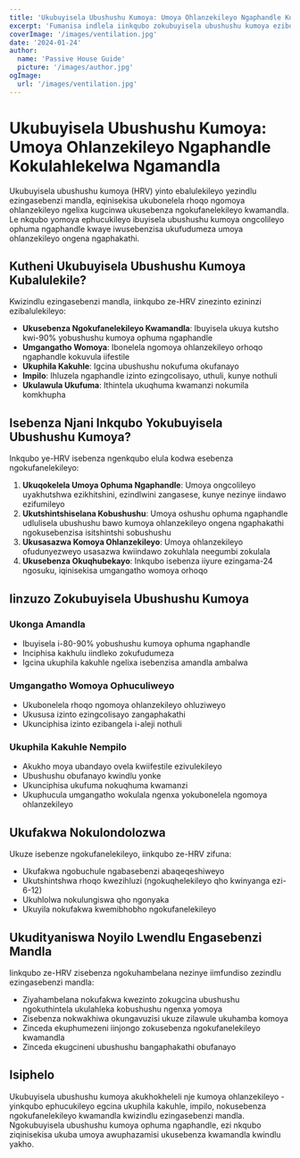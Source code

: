 ```yaml
---
title: 'Ukubuyisela Ubushushu Kumoya: Umoya Ohlanzekileyo Ngaphandle Kokulahlekelwa Ngamandla'
excerpt: 'Fumanisa indlela iinkqubo zokubuyisela ubushushu kumoya ezibonelela ngomoya ohlanzekileyo ngelixa zigcina ukusebenza ngokufanelekileyo kwamandla kwizindlu ezingasebenzi mandla.'
coverImage: '/images/ventilation.jpg'
date: '2024-01-24'
author:
  name: 'Passive House Guide'
  picture: '/images/author.jpg'
ogImage:
  url: '/images/ventilation.jpg'
---
```


# Ukubuyisela Ubushushu Kumoya: Umoya Ohlanzekileyo Ngaphandle Kokulahlekelwa Ngamandla

Ukubuyisela ubushushu kumoya (HRV) yinto ebalulekileyo yezindlu ezingasebenzi mandla, eqinisekisa ukubonelela rhoqo ngomoya ohlanzekileyo ngelixa kugcinwa ukusebenza ngokufanelekileyo kwamandla. Le nkqubo yomoya ephucukileyo ibuyisela ubushushu kumoya ongcolileyo ophuma ngaphandle kwaye iwusebenzisa ukufudumeza umoya ohlanzekileyo ongena ngaphakathi.

## Kutheni Ukubuyisela Ubushushu Kumoya Kubalulekile?

Kwizindlu ezingasebenzi mandla, iinkqubo ze-HRV zinezinto ezininzi ezibalulekileyo:

- **Ukusebenza Ngokufanelekileyo Kwamandla**: Ibuyisela ukuya kutsho kwi-90% yobushushu kumoya ophuma ngaphandle
- **Umgangatho Womoya**: Ibonelela ngomoya ohlanzekileyo orhoqo ngaphandle kokuvula iifestile
- **Ukuphila Kakuhle**: Igcina ubushushu nokufuma okufanayo
- **Impilo**: Ihluzela ngaphandle izinto ezingcolisayo, uthuli, kunye nothuli
- **Ukulawula Ukufuma**: Ithintela ukuqhuma kwamanzi nokumila komkhupha

## Isebenza Njani Inkqubo Yokubuyisela Ubushushu Kumoya?

Inkqubo ye-HRV isebenza ngenkqubo elula kodwa esebenza ngokufanelekileyo:

1. **Ukuqokelela Umoya Ophuma Ngaphandle**: Umoya ongcolileyo uyakhutshwa ezikhitshini, ezindlwini zangasese, kunye nezinye iindawo ezifumileyo
2. **Ukutshintshiselana Kobushushu**: Umoya oshushu ophuma ngaphandle udlulisela ubushushu bawo kumoya ohlanzekileyo ongena ngaphakathi ngokusebenzisa isitshintshi sobushushu
3. **Ukusasazwa Komoya Ohlanzekileyo**: Umoya ohlanzekileyo ofudunyezweyo usasazwa kwiindawo zokuhlala neegumbi zokulala
4. **Ukusebenza Okuqhubekayo**: Inkqubo isebenza iiyure ezingama-24 ngosuku, iqinisekisa umgangatho womoya orhoqo

## Iinzuzo Zokubuyisela Ubushushu Kumoya

### Ukonga Amandla
- Ibuyisela i-80-90% yobushushu kumoya ophuma ngaphandle
- Inciphisa kakhulu iindleko zokufudumeza
- Igcina ukuphila kakuhle ngelixa isebenzisa amandla ambalwa

### Umgangatho Womoya Ophuculiweyo
- Ukubonelela rhoqo ngomoya ohlanzekileyo ohluziweyo
- Ukususa izinto ezingcolisayo zangaphakathi
- Ukunciphisa izinto ezibangela i-aleji nothuli

### Ukuphila Kakuhle Nempilo
- Akukho moya ubandayo ovela kwiifestile ezivulekileyo
- Ubushushu obufanayo kwindlu yonke
- Ukunciphisa ukufuma nokuqhuma kwamanzi
- Ukuphucula umgangatho wokulala ngenxa yokubonelela ngomoya ohlanzekileyo

## Ukufakwa Nokulondolozwa

Ukuze isebenze ngokufanelekileyo, iinkqubo ze-HRV zifuna:

- Ukufakwa ngobuchule ngabasebenzi abaqeqeshiweyo
- Ukutshintshwa rhoqo kwezihluzi (ngokuqhelekileyo qho kwinyanga ezi-6-12)
- Ukuhlolwa nokulungiswa qho ngonyaka
- Ukuyila nokufakwa kwemibhobho ngokufanelekileyo

## Ukudityaniswa Noyilo Lwendlu Engasebenzi Mandla

Iinkqubo ze-HRV zisebenza ngokuhambelana nezinye iimfundiso zezindlu ezingasebenzi mandla:

- Ziyahambelana nokufakwa kwezinto zokugcina ubushushu ngokuthintela ukulahleka kobushushu ngenxa yomoya
- Zisebenza nokwakhiwa okungavuzisi ukuze zilawule ukuhamba komoya
- Zinceda ekuphumezeni iinjongo zokusebenza ngokufanelekileyo kwamandla
- Zinceda ekugcineni ubushushu bangaphakathi obufanayo

## Isiphelo

Ukubuyisela ubushushu kumoya akukhokheleli nje kumoya ohlanzekileyo - yinkqubo ephucukileyo egcina ukuphila kakuhle, impilo, nokusebenza ngokufanelekileyo kwamandla kwizindlu ezingasebenzi mandla. Ngokubuyisela ubushushu kumoya ophuma ngaphandle, ezi nkqubo ziqinisekisa ukuba umoya awuphazamisi ukusebenza kwamandla kwindlu yakho.

